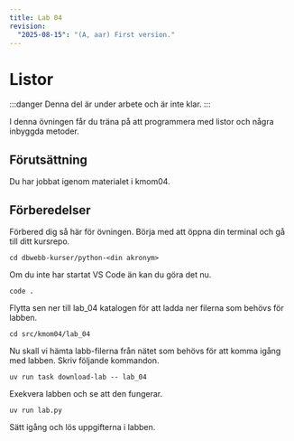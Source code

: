 ```yaml
---
title: Lab 04
revision:
  "2025-08-15": "(A, aar) First version."
---
```



# Listor

:::danger
Denna del är under arbete och är inte klar.
:::

I denna övningen får du träna på att programmera med listor och några inbyggda metoder.

## Förutsättning

Du har jobbat igenom materialet i kmom04.

## Förberedelser

Förbered dig så här för övningen. Börja med att öppna din terminal och gå till ditt kursrepo.

```
cd dbwebb-kurser/python-<din akronym>
```

Om du inte har startat VS Code än kan du göra det nu.

```
code .
```

Flytta sen ner till lab_04 katalogen för att ladda ner filerna som behövs för labben.

```
cd src/kmom04/lab_04
```

Nu skall vi hämta labb-filerna från nätet som behövs för att komma igång med labben. Skriv följande kommandon.

```
uv run task download-lab -- lab_04
```


Exekvera labben och se att den fungerar.

```
uv run lab.py
```

Sätt igång och lös uppgifterna i labben.
